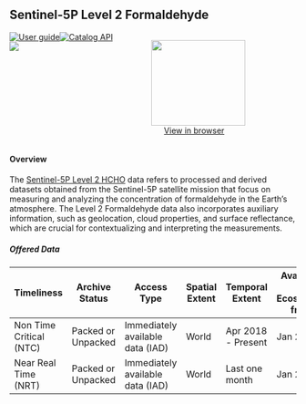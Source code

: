 
<div class="Level-2" style="display: block;">

<div>

## Sentinel-5P Level 2 Formaldehyde

<div class="row" style="display: flex; justify-content: space-around"><div class="column"><div class="badge-row">[![User guide](https://img.shields.io/badge/-User_guide-77cc09)](https://sentinel.esa.int/web/sentinel/data-products/-/asset_publisher/fp37fc19FN8F/content/sentinel-5-precursor-level-2-formaldehyde){target='_blank'}[![Catalog API](https://img.shields.io/badge/-Catalog_API-77cc09?style=flat)
](https://catalogue.dataspace.copernicus.eu/resto/api/collections/Sentinel5P/search.json?&filter=producttype:L2__HCHO__%20AND%20processingmode:Offline){target='_blank'}</div><div class="badge-row gutter"><img src="https://img.shields.io/badge/revisit-<1--day-0A4393"/></div><div class="badge-row"></div></div><div class="column" style="margin-right:10%; margin-left:auto; text-align: right;"><figure><img width="165" height="150" src=https://developers.google.com/earth-engine/datasets/images/COPERNICUS/COPERNICUS_S5P_NRTI_L3_HCHO_sample.png><figcaption align="center"><a class="clickable" href="https://sentinelshare.page.link/UY1F " target="_blank">View in browser</a></figcaption></figure></div></div>

#### Overview

The [Sentinel-5P Level 2 HCHO](https://sentinels.copernicus.eu/web/sentinel/user-guides/sentinel-5p-tropomi/document-library/-/asset_publisher/w9Mnd6VPjXlc/content/sentinel-5p-formaldehyde-level-2-readme?){target='_blank'} data refers to processed and derived datasets obtained from the Sentinel-5P satellite mission that focus on measuring and analyzing the concentration of formaldehyde in the Earth's atmosphere. The Level 2 Formaldehyde data also incorporates auxiliary information, such as geolocation, cloud properties, and surface reflectance, which are crucial for contextualizing and interpreting the measurements.

<h5>Offered Data</h5><table class="table">
<thead>
<tr><th>Timeliness             </th><th>Archive Status    </th><th>Access Type                     </th><th>Spatial Extent  </th><th>Temporal Extent   </th><th>Available in Ecosystem from  </th></tr>
</thead>
<tbody>
<tr><td>Non Time Critical (NTC)</td><td>Packed or Unpacked</td><td>Immediately available data (IAD)</td><td>World           </td><td>Apr 2018 - Present</td><td>Jan 2023                     </td></tr>
<tr><td>Near Real Time (NRT)   </td><td>Packed or Unpacked</td><td>Immediately available data (IAD)</td><td>World           </td><td>Last one month    </td><td>Jan 2023                     </td></tr>
</tbody>
</table>



</div>

</div>

